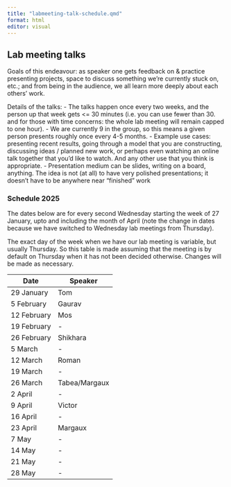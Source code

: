 ```yaml
---
title: "labmeeting-talk-schedule.qmd"
format: html
editor: visual
---
```


## Lab meeting talks

Goals of this endeavour: as speaker one gets feedback on & practice presenting projects, space to discuss something we're currently stuck on, etc.; and from being in the audience, we all learn more deeply about each others’ work.

Details of the talks: 
- The talks happen once every two weeks, and the person up that week gets <= 30 minutes (i.e. you can use fewer than 30. and for those with time concerns: the whole lab meeting will remain capped to one hour). 
- We are currently 9 in the group, so this means a given person presents roughly once every 4-5 months. 
- Example use cases: presenting recent results, going through a model that you are constructing, discussing ideas / planned new work, or perhaps even watching an online talk together that you'd like to watch. And any other use that you think is appropriate.
- Presentation medium can be slides, writing on a board, anything. The idea is not (at all) to have very polished presentations; it doesn’t have to be anywhere near “finished” work 

### Schedule 2025

The dates below are for every second Wednesday starting the week of 27 January, upto and including the month of April (note the change in dates because we have switched to Wednesday lab meetings from Thursday). 

The exact day of the week when we have our lab meeting is variable, but usually Thursday. So this table is made assuming that the meeting is by default on Thursday when it has not been decided otherwise. Changes will be made as necessary.

| Date        | Speaker  |
|-------------|----------|
| 29 January  | Tom  | 
| 5 February  | Gaurav       |      
| 12 February | Mos      |  
| 19 February | \-       |       
| 26 February | Shikhara      |  
| 5 March     | \-       |       
| 12 March    | Roman | 
| 19 March    | \-       |       
| 26 March    | Tabea/Margaux    | 
| 2 April    | \-       | 
| 9 April    | Victor       | 
| 16 April    |  \-   | 
| 23 April       |  Margaux   |
| 7 May       | \-    | 
| 14 May       | \-    | 
| 21 May       | \-    | 
| 28 May       | \-    | 

